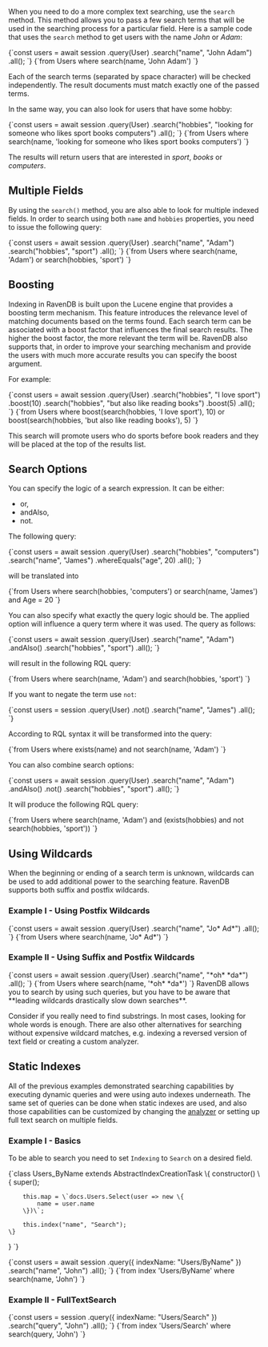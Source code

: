 
When you need to do a more complex text searching, use the `search` method. This method allows you to pass a few search terms that will be used in the searching process for a particular field. Here is a sample code
that uses the `search` method to get users with the name *John* or *Adam*:

<Tabs groupId='languageSyntax'>
<TabItem value="Node.js" label="Node.js">
<CodeBlock language="js">
{`const users = await session
    .query(User)
    .search("name", "John Adam")
    .all();
`}
</CodeBlock>
</TabItem>
<TabItem value="RQL" label="RQL">
<CodeBlock language="sql">
{`from Users
where search(name, 'John Adam')
`}
</CodeBlock>
</TabItem>
</Tabs>

Each of the search terms (separated by space character) will be checked independently. The result documents must match exactly one of the passed terms.

In the same way, you can also look for users that have some hobby:

<Tabs groupId='languageSyntax'>
<TabItem value="Node.js" label="Node.js">
<CodeBlock language="js">
{`const users = await session
    .query(User)
    .search("hobbies", "looking for someone who likes sport books computers")
    .all();
`}
</CodeBlock>
</TabItem>
<TabItem value="RQL" label="RQL">
<CodeBlock language="sql">
{`from Users
where search(name, 'looking for someone who likes sport books computers')
`}
</CodeBlock>
</TabItem>
</Tabs>

The results will return users that are interested in *sport*, *books* or *computers*.

## Multiple Fields

By using the `search()` method, you are also able to look for multiple indexed fields. In order to search using both `name` and `hobbies` properties, you need to issue the following query:

<Tabs groupId='languageSyntax'>
<TabItem value="Node.js" label="Node.js">
<CodeBlock language="js">
{`const users = await session
    .query(User)
    .search("name", "Adam")
    .search("hobbies", "sport")
    .all();
`}
</CodeBlock>
</TabItem>
<TabItem value="RQL" label="RQL">
<CodeBlock language="sql">
{`from Users
where search(name, 'Adam') or search(hobbies, 'sport')
`}
</CodeBlock>
</TabItem>
</Tabs>

## Boosting

Indexing in RavenDB is built upon the Lucene engine that provides a boosting term mechanism. This feature introduces the relevance level of matching documents based on the terms found. 
Each search term can be associated with a boost factor that influences the final search results. The higher the boost factor, the more relevant the term will be. 
RavenDB also supports that, in order to improve your searching mechanism and provide the users with much more accurate results you can specify the boost argument. 

For example:

<Tabs groupId='languageSyntax'>
<TabItem value="Node.js" label="Node.js">
<CodeBlock language="js">
{`const users = await session
    .query(User)
    .search("hobbies", "I love sport")
    .boost(10)
    .search("hobbies", "but also like reading books")
    .boost(5)
    .all();
`}
</CodeBlock>
</TabItem>
<TabItem value="RQL" label="RQL">
<CodeBlock language="sql">
{`from Users
where boost(search(hobbies, 'I love sport'), 10) or boost(search(hobbies, 'but also like reading books'), 5)
`}
</CodeBlock>
</TabItem>
</Tabs>

This search will promote users who do sports before book readers and they will be placed at the top of the results list.

## Search Options

You can specify the logic of a search expression. It can be either:

* or,
* andAlso,
* not.

The following query:

<TabItem value="search_7_0" label="search_7_0">
<CodeBlock language="js">
{`const users = await session
    .query(User)
    .search("hobbies", "computers")
    .search("name", "James")
    .whereEquals("age", 20)
    .all();
`}
</CodeBlock>
</TabItem>

will be translated into

<TabItem value="csharp" label="csharp">
<CodeBlock language="csharp">
{`from Users
where search(hobbies, 'computers') or search(name, 'James') and Age = 20
`}
</CodeBlock>
</TabItem>

You can also specify what exactly the query logic should be. The applied option will influence a query term where it was used. The query as follows:

<TabItem value="search_8_0" label="search_8_0">
<CodeBlock language="js">
{`const users = await session
    .query(User)
    .search("name", "Adam")
    .andAlso()
    .search("hobbies", "sport")
    .all();
`}
</CodeBlock>
</TabItem>

will result in the following RQL query:

<TabItem value="csharp" label="csharp">
<CodeBlock language="csharp">
{`from Users
where search(name, 'Adam') and search(hobbies, 'sport')
`}
</CodeBlock>
</TabItem>

If you want to negate the term use `not`:

<TabItem value="search_9_0" label="search_9_0">
<CodeBlock language="js">
{`const users = session
    .query(User)
    .not()
    .search("name", "James")
    .all();
`}
</CodeBlock>
</TabItem>

According to RQL syntax it will be transformed into the query:

<TabItem value="csharp" label="csharp">
<CodeBlock language="csharp">
{`from Users
where exists(name) and not search(name, 'Adam')
`}
</CodeBlock>
</TabItem>

You can also combine search options:

<TabItem value="search_10_1" label="search_10_1">
<CodeBlock language="js">
{`const users = await session
    .query(User)
    .search("name", "Adam")
    .andAlso()
    .not()
    .search("hobbies", "sport")
    .all();
`}
</CodeBlock>
</TabItem>

It will produce the following RQL query:

<TabItem value="csharp" label="csharp">
<CodeBlock language="csharp">
{`from Users
where search(name, 'Adam') and (exists(hobbies) and not search(hobbies, 'sport'))
`}
</CodeBlock>
</TabItem>

## Using Wildcards

When the beginning or ending of a search term is unknown, wildcards can be used to add additional power to the searching feature. RavenDB supports both suffix and postfix wildcards.

### Example I - Using Postfix Wildcards

<Tabs groupId='languageSyntax'>
<TabItem value="Node.js" label="Node.js">
<CodeBlock language="js">
{`const users = await session
    .query(User)
    .search("name", "Jo* Ad*")
    .all();
`}
</CodeBlock>
</TabItem>
<TabItem value="RQL" label="RQL">
<CodeBlock language="sql">
{`from Users
where search(name, 'Jo* Ad*')
`}
</CodeBlock>
</TabItem>
</Tabs>

### Example II - Using Suffix and Postfix Wildcards

<Tabs groupId='languageSyntax'>
<TabItem value="Node.js" label="Node.js">
<CodeBlock language="js">
{`const users = await session
    .query(User)
    .search("name", "*oh* *da*")
    .all();
`}
</CodeBlock>
</TabItem>
<TabItem value="RQL" label="RQL">
<CodeBlock language="sql">
{`from Users
where search(name, '*oh* *da*')
`}
</CodeBlock>
</TabItem>
</Tabs>

<Admonition type="warning" title="Warning" id="warning" href="#warning">
RavenDB allows you to search by using such queries, but you have to be aware that **leading wildcards drastically slow down searches**.

Consider if you really need to find substrings. In most cases, looking for whole words is enough. There are also other alternatives for searching without expensive wildcard matches, e.g. indexing a reversed version of text field or creating a custom analyzer.
</Admonition>

## Static Indexes

All of the previous examples demonstrated searching capabilities by executing dynamic queries and were using auto indexes underneath. The same set of queries can be done when static indexes are used, and also those capabilities can be customized by changing the [analyzer](../using-analyzers.mdx) or setting up full text search on multiple fields.

### Example I - Basics

To be able to search you need to set `Indexing` to `Search` on a desired field.

<TabItem value="search_20_2" label="search_20_2">
<CodeBlock language="js">
{`class Users_ByName extends AbstractIndexCreationTask \{
    constructor() \{
        super();

        this.map = \`docs.Users.Select(user => new \{    
            name = user.name
        \})\`;

        this.index("name", "Search");
    \}
\}
`}
</CodeBlock>
</TabItem>

<Tabs groupId='languageSyntax'>
<TabItem value="Node.js" label="Node.js">
<CodeBlock language="js">
{`const users = await session
    .query({ indexName: "Users/ByName" })
    .search("name", "John")
    .all();
`}
</CodeBlock>
</TabItem>
<TabItem value="RQL" label="RQL">
<CodeBlock language="sql">
{`from index 'Users/ByName'
where search(name, 'John')
`}
</CodeBlock>
</TabItem>
</Tabs>

### Example II - FullTextSearch

<Tabs groupId='languageSyntax'>
<TabItem value="Query" label="Query">
<CodeBlock language="js">
{`const users = session
    .query({ indexName: "Users/Search" })
    .search("query", "John")
    .all();
`}
</CodeBlock>
</TabItem>
<TabItem value="RQL" label="RQL">
<CodeBlock language="sql">
{`from index 'Users/Search'
where search(query, 'John')
`}
</CodeBlock>
</TabItem>
</Tabs>



